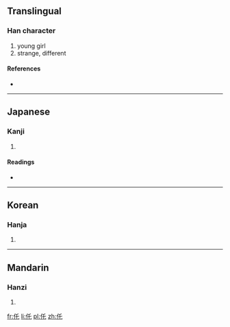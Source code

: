==Translingual==

===Han character===
{{Han char|rn=9|rad=人|as=03|sn=5|four=|canj=人竹心 (OHP)|ids=⿰[[亻]][[乇]]}}

# young girl
# strange, different

====References====
* {{Han ref|kx=0093.010|dkj=00376|dj=0196.050|hdz=10114.060|uh=4EDB|ud=20187}}

----

==Japanese==

===Kanji===
{{ja-kanji|grade=|rs=人03}}

# {{defn|lang=ja|sort=人03}}

====Readings====
* {{ja-readings|on=[[た]] (ta), [[たく]] (taku)|kun=[[おとめ]] (otome), [[よる]] (yoru)}}

----

==Korean==

===Hanja===
{{ko-hanja|hangeul=[[차]], [[탁]]|rv=cha, tak|mr=ch'a, t'ak}}

# {{defn|lang=ko|sort=人03}}

----

==Mandarin==

===Hanzi===
{{cmn-hanzi|pin=[[tuō]] ([[tuo1]])|wg=t'o<sup>1</sup>}}

# {{defn|lang=cmn|sort=人03}}

[[fr:仛]]
[[li:仛]]
[[pl:仛]]
[[zh:仛]]